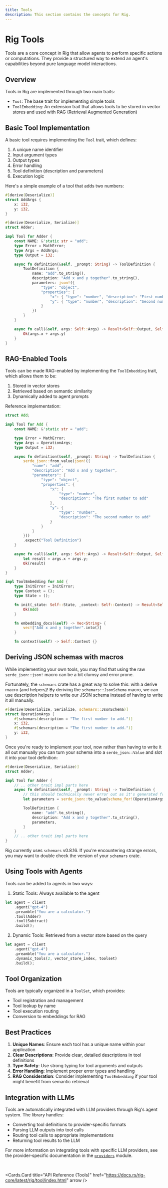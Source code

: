 ```yaml
---
title: Tools
description: This section contains the concepts for Rig.
---
```



# Rig Tools

Tools are a core concept in Rig that allow agents to perform specific actions or computations. They provide a structured way to extend an agent's capabilities beyond pure language model interactions.

## Overview

Tools in Rig are implemented through two main traits:

- `Tool`: The base trait for implementing simple tools
- `ToolEmbedding`: An extension trait that allows tools to be stored in vector stores and used with RAG (Retrieval Augmented Generation)

## Basic Tool Implementation

A basic tool requires implementing the `Tool` trait, which defines:

1. A unique name identifier
2. Input argument types
3. Output types
4. Error handling
5. Tool definition (description and parameters)
6. Execution logic

Here's a simple example of a tool that adds two numbers:

```rust
#[derive(Deserialize)]
struct AddArgs {
    x: i32,
    y: i32,
}

#[derive(Deserialize, Serialize)]
struct Adder;

impl Tool for Adder {
    const NAME: &'static str = "add";
    type Error = MathError;
    type Args = AddArgs;
    type Output = i32;

    async fn definition(&self, _prompt: String) -> ToolDefinition {
        ToolDefinition {
            name: "add".to_string(),
            description: "Add x and y together".to_string(),
            parameters: json!({
                "type": "object",
                "properties": {
                    "x": { "type": "number", "description": "First number" },
                    "y": { "type": "number", "description": "Second number" }
                }
            })
        }
    }

    async fn call(&self, args: Self::Args) -> Result<Self::Output, Self::Error> {
        Ok(args.x + args.y)
    }
}
```

## RAG-Enabled Tools

Tools can be made RAG-enabled by implementing the `ToolEmbedding` trait, which allows them to be:

1. Stored in vector stores
2. Retrieved based on semantic similarity
3. Dynamically added to agent prompts

Reference implementation:

```rust filename="rig-core/examples/rag_dynamic_tools.rs [28:77]"
struct Add;

impl Tool for Add {
    const NAME: &'static str = "add";

    type Error = MathError;
    type Args = OperationArgs;
    type Output = i32;

    async fn definition(&self, _prompt: String) -> ToolDefinition {
        serde_json::from_value(json!({
            "name": "add",
            "description": "Add x and y together",
            "parameters": {
                "type": "object",
                "properties": {
                    "x": {
                        "type": "number",
                        "description": "The first number to add"
                    },
                    "y": {
                        "type": "number",
                        "description": "The second number to add"
                    }
                }
            }
        }))
        .expect("Tool Definition")
    }

    async fn call(&self, args: Self::Args) -> Result<Self::Output, Self::Error> {
        let result = args.x + args.y;
        Ok(result)
    }
}

impl ToolEmbedding for Add {
    type InitError = InitError;
    type Context = ();
    type State = ();

    fn init(_state: Self::State, _context: Self::Context) -> Result<Self, Self::InitError> {
        Ok(Add)
    }

    fn embedding_docs(&self) -> Vec<String> {
        vec!["Add x and y together".into()]
    }

    fn context(&self) -> Self::Context {}
```

## Deriving JSON schemas with macros

While implementing your own tools, you may find that using the raw `serde_json::json!` macro can be a bit clumsy and error prone.

Fortunately, the `schemars` crate has a great way to solve this: with a derive macro (and helpers)! By deriving the `schemars::JsonSchema` macro, we can use description helpers to write our JSON schema instead of having to write it all manually.

```rust
#[derive(Deserialize, Serialize, schemars::JsonSchema)]
struct OperationArgs {
    #[schemars(description = "The first number to add.")]
    x: i32,
    #[schemars(description = "The first number to add.")]
    y: i32,
}
```

Once you're ready to implement your tool, now rather than having to write it all out manually you can turn your schema into a `serde_json::Value` and slot it into your tool definition:

```rust
#[derive(Deserialize, Serialize)]
struct Adder;

impl Tool for Adder {
    // .. other trait impl parts here
    async fn definition(&self, _prompt: String) -> ToolDefinition {
        // this should technically never error out as it's generated from set codegen
        let parameters = serde_json::to_value(schema_for!(OperationArgs)).unwrap();

        ToolDefinition {
            name: "add".to_string(),
            description: "Add x and y together".to_string(),
            parameters,
        }
    }
    // .. other trait impl parts here
}
```

Rig currently uses `schemars` v0.8.16. If you're encountering strange errors, you may want to double check the version of your `schemars` crate.

## Using Tools with Agents

Tools can be added to agents in two ways:

1. Static Tools: Always available to the agent

```rust
let agent = client
    .agent("gpt-4")
    .preamble("You are a calculator.")
    .tool(Adder)
    .tool(Subtract)
    .build();
```

2. Dynamic Tools: Retrieved from a vector store based on the query

```rust
let agent = client
    .agent("gpt-4")
    .preamble("You are a calculator.")
    .dynamic_tools(2, vector_store_index, toolset)
    .build();
```

## Tool Organization

Tools are typically organized in a `ToolSet`, which provides:

- Tool registration and management
- Tool lookup by name
- Tool execution routing
- Conversion to embeddings for RAG

## Best Practices

1. **Unique Names**: Ensure each tool has a unique name within your application
2. **Clear Descriptions**: Provide clear, detailed descriptions in tool definitions
3. **Type Safety**: Use strong typing for tool arguments and outputs
4. **Error Handling**: Implement proper error types and handling
5. **RAG Consideration**: Consider implementing `ToolEmbedding` if your tool might benefit from semantic retrieval

## Integration with LLMs

Tools are automatically integrated with LLM providers through Rig's agent system. The library handles:

- Converting tool definitions to provider-specific formats
- Parsing LLM outputs into tool calls
- Routing tool calls to appropriate implementations
- Returning tool results to the LLM

For more information on integrating tools with specific LLM providers, see the provider-specific documentation in the [`providers`](../integrations/model_providers.mdx) module.

<br />

<Cards.Card
  title="API Reference (Tools)"
  href="https://docs.rs/rig-core/latest/rig/tool/index.html"
  arrow
/>
